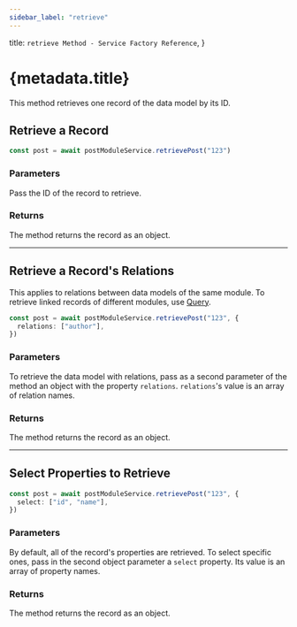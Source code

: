 ```yaml
---
sidebar_label: "retrieve"
---
```


  title: `retrieve Method - Service Factory Reference`,
}

# {metadata.title}

This method retrieves one record of the data model by its ID.

## Retrieve a Record

```ts
const post = await postModuleService.retrievePost("123")
```

### Parameters

Pass the ID of the record to retrieve.

### Returns

The method returns the record as an object.

---

## Retrieve a Record's Relations

<Note>

This applies to relations between data models of the same module. To retrieve linked records of different modules, use [Query](!docs!/advanced-development/modules/query).

</Note>

```ts
const post = await postModuleService.retrievePost("123", {
  relations: ["author"],
})
```

### Parameters

To retrieve the data model with relations, pass as a second parameter of the method an object with the property `relations`. `relations`'s value is an array of relation names.

### Returns

The method returns the record as an object.

---

## Select Properties to Retrieve

```ts
const post = await postModuleService.retrievePost("123", {
  select: ["id", "name"],
})
```

### Parameters

By default, all of the record's properties are retrieved. To select specific ones, pass in the second object parameter a `select` property. Its value is an array of property names.

### Returns

The method returns the record as an object.
